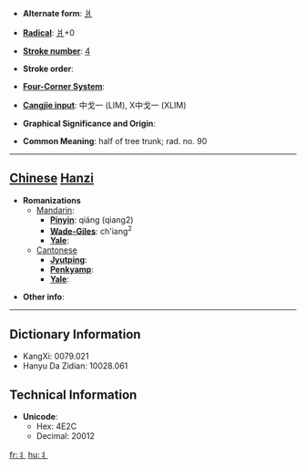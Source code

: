 * '''Alternate form''': [[爿]]

* '''[[Wiktionary:Chinese radical index| Radical]]''': [[Wiktionary:Chinese radical index 爿|爿]]+0

* '''[[Wiktionary:Chinese total strokes index|Stroke number]]''': [[Wiktionary:Chinese total strokes index 4|4]]

* '''Stroke order''': 

* '''[[Wiktionary:Chinese four corner index|Four-Corner System]]''': 

* '''[[Wiktionary:Chinese Cangjie index|Cangjie input]]''': 中戈一 (LIM), X中戈一 (XLIM)

* '''Graphical Significance and Origin''': 

* '''Common Meaning''': half of tree trunk; rad. no. 90

----

== [[Chinese]] [[Hanzi]] ==

* '''Romanizations'''
** [[Mandarin]]:
*** '''[[Pinyin]]''': qiáng (qiang2)
*** '''[[Wade-Giles]]''': ch'iang<sup>2</sup>
*** '''[[Yale]]''': 
**[[Cantonese]]
***'''[[Jyutping]]''':
***'''[[Penkyamp]]''': 
***'''[[Yale]]''': 

* '''Other info''': 

----

== Dictionary Information ==

* KangXi: 0079.021
* Hanyu Da Zidian: 10028.061

== Technical Information ==

* '''Unicode''':
** Hex: 4E2C
** Decimal: 20012

[[fr:丬]]
[[hu:丬]]